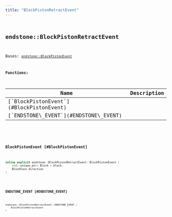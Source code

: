 ```yaml
---
title: "BlockPistonRetractEvent"
---
```


## <code className="doc-symbol doc-symbol-class"/> endstone::BlockPistonRetractEvent

Bases: [`endstone::BlockPistonEvent`](classendstone_1_1_block_piston_event.md)
















**Functions:**

<table>
<thead>
   <tr>
      <th>Name</th>
      <th>Description</th>
   </tr>
</thead>
<tbody>
<tr key="classendstone_1_1_block_piston_retract_event_1a4045e305bbfc65226b898f11a7ec8389">
    <td>[`BlockPistonEvent`](#BlockPistonEvent)</td>
    <td></td>
</tr>
<tr key="classendstone_1_1_block_piston_retract_event_1af6a5ca7f024254eef8e8d2395ab122f5">
    <td>[`ENDSTONE\_EVENT`](#ENDSTONE\_EVENT)</td>
    <td></td>
</tr>
</tbody>
</table>

### <code className="doc-symbol doc-symbol-function"/> BlockPistonEvent [#BlockPistonEvent]

```cpp
inline explicit endstone::BlockPistonRetractEvent::BlockPistonEvent (
    std::unique_ptr< Block > block,
    BlockFace direction
) 
```


### <code className="doc-symbol doc-symbol-function"/> ENDSTONE\_EVENT [#ENDSTONE\_EVENT]

```cpp
endstone::BlockPistonRetractEvent::ENDSTONE_EVENT (
    BlockPistonRetractEvent
) 
```

